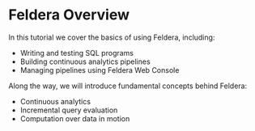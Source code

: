 # Feldera Overview

In this tutorial we cover the basics of using Feldera, including:

- Writing and testing SQL programs
- Building continuous analytics pipelines
- Managing pipelines using Feldera Web Console

Along the way, we will introduce fundamental concepts behind Feldera:

- Continuous analytics
- Incremental query evaluation
- Computation over data in motion
